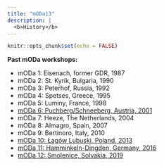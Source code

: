 ```yaml
---
title: "mODa13"
description: |
  <b>History</b>
---
```


```r
knitr::opts_chunk$set(echo = FALSE)
```

**Past mODa workshops:**

 - mODa 1: Eisenach, former GDR, 1987
 - mODa 2: St. Kyrik, Bulgaria, 1990
 - mODa 3: Peterhof, Russia, 1992
 - mODa 4: Spetses, Greece, 1995
 - mODa 5: Luminy, France, 1998
 - [mODa 6: Puchberg/Schneeberg, Austria, 2001](https://statmath.wu.ac.at/moda6/moda6.html)
 - mODa 7: Heeze, The Netherlands, 2004
 - mODa 8: Almagro, Spain, 2007
 - mODa 9: Bertinoro, Italy, 2010
 - [mODa 10: Łagów Lubuski, Poland, 2013](http://www.moda10.uz.zgora.pl)
 - [mODa 11: Hamminkeln-Dingden, Germany, 2016](https://www.statistik.tu-dortmund.de/mODa11/)
 - [mODa 12: Smolenice, Solvakia, 2019](http://www.iam.fmph.uniba.sk/moda12)